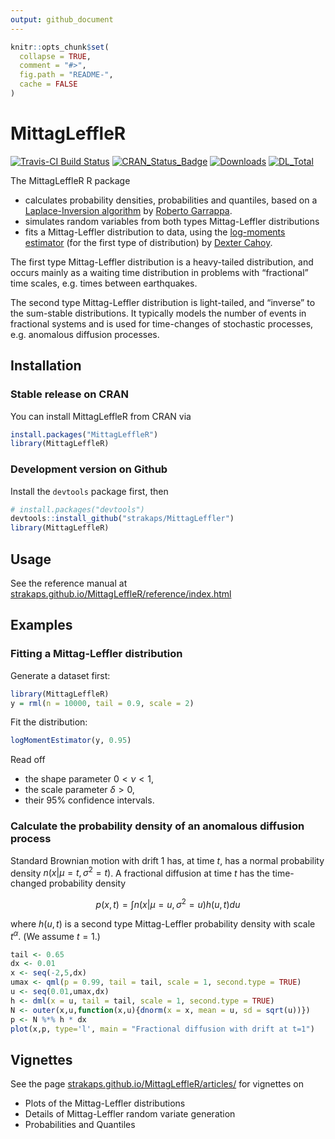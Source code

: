 ```yaml
---
output: github_document
---
```


<!-- README.md is generated from README.Rmd. Please edit that file -->

```r
knitr::opts_chunk$set(
  collapse = TRUE,
  comment = "#>",
  fig.path = "README-",
  cache = FALSE
)
```

# MittagLeffleR

[![Travis-CI Build Status](https://api.travis-ci.org/strakaps/MittagLeffleR.svg?branch=master)](https://travis-ci.org/strakaps/MittagLeffleR)
[![CRAN_Status_Badge](http://www.r-pkg.org/badges/version/MittagLeffleR)](https://cran.r-project.org/package=MittagLeffleR)
[![Downloads](http://cranlogs.r-pkg.org/badges/MittagLeffleR)](https://cran.r-project.org/package=MittagLeffleR)
[![DL_Total](http://cranlogs.r-pkg.org/badges/grand-total/MittagLeffleR?color=blue)](https://cran.r-project.org/package=MittagLeffleR)

The MittagLeffleR R package 

* calculates probability densities, probabilities and quantiles, based on a   
  [Laplace-Inversion algorithm](https://au.mathworks.com/matlabcentral/fileexchange/48154-the-mittag-leffler-function) 
  by [Roberto Garrappa](https://twitter.com/rgarrappa).
* simulates random variables from both types Mittag-Leffler distributions
* fits a Mittag-Leffler distribution to data, 
  using the 
  [log-moments estimator](http://doi.org/10.1080/03610918.2011.640094) 
  (for the first type of distribution) by 
  [Dexter Cahoy](https://www.uhd.edu/academics/sciences/mathematics-statistics/Pages/bio-cahoyd.aspx). 

The first type Mittag-Leffler distribution is a heavy-tailed distribution, 
and occurs mainly as a waiting time distribution in problems with
"fractional" time scales, e.g. times between earthquakes.

The second type Mittag-Leffler distribution is light-tailed, 
and "inverse" to the sum-stable distributions. 
It typically models the number of events in fractional systems and
is used for time-changes of stochastic processes, e.g. anomalous diffusion 
processes.


## Installation

### Stable release on CRAN

You can install MittagLeffleR from CRAN via 

```r
install.packages("MittagLeffleR")
library(MittagLeffleR)
```

### Development version on Github

Install the `devtools` package first, then 

```r
# install.packages("devtools")
devtools::install_github("strakaps/MittagLeffler")
library(MittagLeffleR)
```

## Usage

See the reference manual at 
[strakaps.github.io/MittagLeffleR/reference/index.html](https://strakaps.github.io/MittagLeffleR/reference/index.html)

## Examples

### Fitting a Mittag-Leffler distribution

Generate a dataset first:

```r
library(MittagLeffleR)
y = rml(n = 10000, tail = 0.9, scale = 2)
```

Fit the distribution: 

```r
logMomentEstimator(y, 0.95)
```

Read off 

* the shape parameter $0 < \nu < 1$, 
* the scale parameter $\delta > 0$, 
* their 95% confidence intervals. 

### Calculate the probability density of an anomalous diffusion process

Standard Brownian motion with drift $1$ has, at time $t$, 
has a normal probability density 
$n(x|\mu = t, \sigma^2 = t)$.
A fractional diffusion at time $t$ has the time-changed probability density 

$$p(x,t) = \int n(x| \mu = u, \sigma^2 = u)h(u,t) du$$

where $h(u,t)$ is a second type Mittag-Leffler probability density with 
scale $t^\alpha$. (We assume $t=1$.)

```r
tail <- 0.65
dx <- 0.01
x <- seq(-2,5,dx)
umax <- qml(p = 0.99, tail = tail, scale = 1, second.type = TRUE)
u <- seq(0.01,umax,dx)
h <- dml(x = u, tail = tail, scale = 1, second.type = TRUE)
N <- outer(x,u,function(x,u){dnorm(x = x, mean = u, sd = sqrt(u))})
p <- N %*% h * dx
plot(x,p, type='l', main = "Fractional diffusion with drift at t=1")
```


## Vignettes

See the page 
[strakaps.github.io/MittagLeffleR/articles/](https://strakaps.github.io/MittagLeffleR/articles/)
for vignettes on 

* Plots of the Mittag-Leffler distributions
* Details of Mittag-Leffler random variate generation
* Probabilities and Quantiles